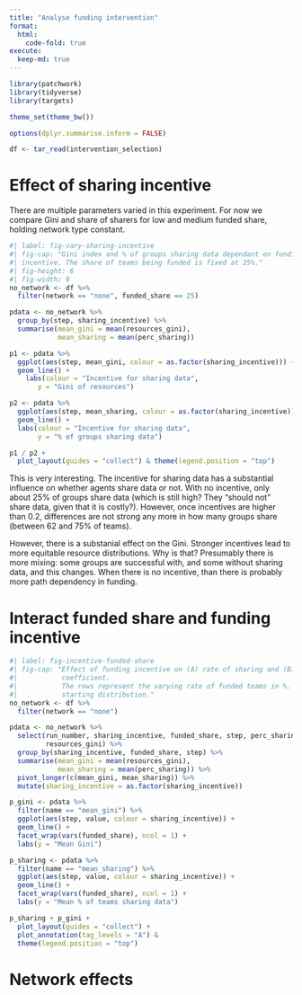 ```yaml
---
title: "Analyse funding intervention"
format: 
  html:
    code-fold: true
execute:
  keep-md: true
---
```


```r
library(patchwork)
library(tidyverse)
library(targets)

theme_set(theme_bw())

options(dplyr.summarise.inform = FALSE)

df <- tar_read(intervention_selection)
```

# Effect of sharing incentive
There are multiple parameters varied in this experiment. For now we compare
Gini and share of sharers for low and medium funded share, holding network type
constant.

```r
#| label: fig-vary-sharing-incentive
#| fig-cap: "Gini index and % of groups sharing data dependant on funding 
#| incentive. The share of teams being funded is fixed at 25%."
#| fig-height: 6
#| fig-width: 9
no_network <- df %>% 
  filter(network == "none", funded_share == 25)

pdata <- no_network %>% 
  group_by(step, sharing_incentive) %>% 
  summarise(mean_gini = mean(resources_gini),
            mean_sharing = mean(perc_sharing))

p1 <- pdata %>%  
  ggplot(aes(step, mean_gini, colour = as.factor(sharing_incentive))) +
  geom_line() +
    labs(colour = "Incentive for sharing data",
       y = "Gini of resources")

p2 <- pdata %>%  
  ggplot(aes(step, mean_sharing, colour = as.factor(sharing_incentive))) +
  geom_line() +
  labs(colour = "Incentive for sharing data",
       y = "% of groups sharing data") 

p1 / p2 +
  plot_layout(guides = "collect") & theme(legend.position = "top")
```

This is very interesting. The incentive for sharing data has a substantial 
influence on whether agents share data or not. With no incentive, only about 25%
of groups share data (which is still high? They "should not" share data, given
that it is costly?). However, once incentives are higher than 0.2, differences
are not strong any more in how many groups share (between 62 and 75% of teams).

However, there is a substanial effect on the Gini. Stronger incentives lead to
more equitable resource distributions. Why is that? Presumably there is more 
mixing: some groups are successful with, and some without sharing data, and this
changes. When there is no incentive, than there is probably more path dependency
in funding.

# Interact funded share and funding incentive
```r
#| label: fig-incentive-funded-share
#| fig-cap: "Effect of funding incentive on (A) rate of sharing and (B) Gini
#|           coefficient. 
#|           The rows represent the varying rate of funded teams in %. Uniform 
#|           starting distribution."
no_network <- df %>% 
  filter(network == "none")

pdata <- no_network %>% 
  select(run_number, sharing_incentive, funded_share, step, perc_sharing, 
         resources_gini) %>% 
  group_by(sharing_incentive, funded_share, step) %>% 
  summarise(mean_gini = mean(resources_gini),
            mean_sharing = mean(perc_sharing)) %>% 
  pivot_longer(c(mean_gini, mean_sharing)) %>% 
  mutate(sharing_incentive = as.factor(sharing_incentive))

p_gini <- pdata %>% 
  filter(name == "mean_gini") %>% 
  ggplot(aes(step, value, colour = sharing_incentive)) +
  geom_line() +
  facet_wrap(vars(funded_share), ncol = 1) +
  labs(y = "Mean Gini")

p_sharing <- pdata %>% 
  filter(name == "mean_sharing") %>% 
  ggplot(aes(step, value, colour = sharing_incentive)) +
  geom_line() +
  facet_wrap(vars(funded_share), ncol = 1) +
  labs(y = "Mean % of teams sharing data")

p_sharing + p_gini +
  plot_layout(guides = "collect") +
  plot_annotation(tag_levels = "A") &
  theme(legend.position = "top")
```

# Network effects
